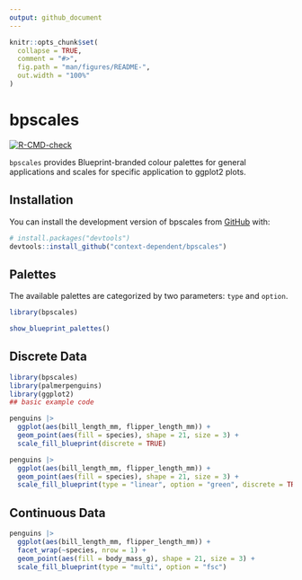 ```yaml
---
output: github_document
---
```


<!-- README.md is generated from README.Rmd. Please edit that file -->

```r
knitr::opts_chunk$set(
  collapse = TRUE,
  comment = "#>",
  fig.path = "man/figures/README-",
  out.width = "100%"
)
```

# bpscales

<!-- badges: start -->
[![R-CMD-check](https://github.com/context-dependent/bpscales/actions/workflows/R-CMD-check.yaml/badge.svg)](https://github.com/context-dependent/bpscales/actions/workflows/R-CMD-check.yaml)
<!-- badges: end -->

`bpscales` provides Blueprint-branded colour palettes for general applications and
scales for specific application to ggplot2 plots.

## Installation

You can install the development version of bpscales from [GitHub](https://github.com/) with:

``` r
# install.packages("devtools")
devtools::install_github("context-dependent/bpscales")
```

## Palettes

The available palettes are categorized by two parameters: `type` and `option`.

```r
library(bpscales)

show_blueprint_palettes()
```

## Discrete Data

```r
library(bpscales)
library(palmerpenguins)
library(ggplot2)
## basic example code

penguins |>
  ggplot(aes(bill_length_mm, flipper_length_mm)) +
  geom_point(aes(fill = species), shape = 21, size = 3) +
  scale_fill_blueprint(discrete = TRUE)

penguins |>
  ggplot(aes(bill_length_mm, flipper_length_mm)) +
  geom_point(aes(fill = species), shape = 21, size = 3) +
  scale_fill_blueprint(type = "linear", option = "green", discrete = TRUE)
```

## Continuous Data

```r
penguins |>
  ggplot(aes(bill_length_mm, flipper_length_mm)) +
  facet_wrap(~species, nrow = 1) +
  geom_point(aes(fill = body_mass_g), shape = 21, size = 3) +
  scale_fill_blueprint(type = "multi", option = "fsc")
```